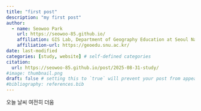 ```yaml
---
title: "first post"
description: "my first post"
author:
  - name: Seowoo Park
    url: https://seowoo-85.github.io/
    affiliation: GIS Lab, Department of Geography Education at Seoul National University
    affiliation-url: https://geoedu.snu.ac.kr/ 
date: last-modified
categories: [study, website] # self-defined categories
citation: 
  url: https://seowoo-85.github.io/post/2025-08-31-study/ 
#image: thumbnail.png
draft: false # setting this to `true` will prevent your post from appearing on your listing page until you're ready!
#bibliography: references.bib
---
```


오늘 날씨 여전히 더움
